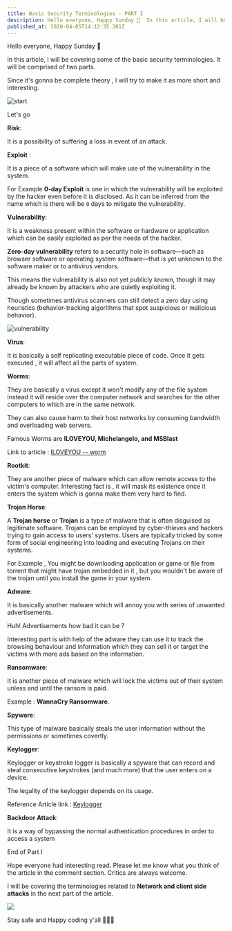 ```yaml
---
title: Basic Security Terminologies - PART I
description: Hello everyone, Happy Sunday 🎉  In this article, I will be covering some of the basic security termin...
published_at: 2020-04-05T14:12:35.301Z
---
```


Hello everyone, Happy Sunday 🎉

In this article, I will be covering some of the basic security terminologies. It will be comprised of two parts.  

Since it's gonna be complete theory , I will try to make it as more short and interesting. 

![start](https://media.giphy.com/media/EOpZ7XsVfTN2E/giphy.gif)


Let's go 


**Risk**: 

It is a possibility of suffering a loss in event of an attack. 


**Exploit** : 

It is a piece of a software which will make use of the vulnerability in the system. 

For Example **0-day Exploit** is one in which the vulnerability will be exploited by the hacker even before it is disclosed. As it can be inferred from the name which is there will be `0` days to mitigate the vulnerability.


**Vulnerability**: 

It is a weakness present within the software or hardware or application which can be easily exploited as per the needs of the hacker.

**Zero-day vulnerability** refers to a security hole in software—such as browser software or operating system software—that is yet unknown to the software maker or to antivirus vendors. 

This means the vulnerability is also not yet publicly known, though it may already be known by attackers who are quietly exploiting it. 

Though sometimes antivirus scanners can still detect a zero day using heuristics (behavior-tracking algorithms that spot suspicious or malicious behavior).

![vulnerability](https://media.giphy.com/media/9JtCi9e60NzyaKZiMz/giphy.gif)


**Virus**:  

It is basically a self replicating executable piece of code. Once it gets executed , it will affect all the parts of system.

 
**Worms**: 

They are basically a virus except it won't modify any of the file system instead it will reside over the computer network and searches for the other computers to which are in the same network. 

They can also cause harm to their host networks by consuming bandwidth and overloading web servers. 

Famous Worms are  **ILOVEYOU, Michelangelo, and MSBlast** 

Link to article : [ILOVEYOU -- worm](https://www.zdnet.com/article/inside-the-iloveyou-worm-5000107344/)


**Rootkit**: 

They are another piece of malware which can allow remote access to the victim's computer. Interesting fact is , it will mask its existence once it enters the system which is gonna make them very hard to find. 

**Trojan Horse**: 

A **Trojan horse** or **Trojan** is a type of malware that is often disguised as legitimate software. Trojans can be employed by cyber-thieves and hackers trying to gain access to users' systems. Users are typically tricked by some form of social engineering into loading and executing Trojans on their systems.

For Example , You might be downloading application or game or file from torrent that might have trojan embedded in it , but you wouldn't be aware of the trojan until you install the game in your system.



**Adware**: 

It is basically another malware which will annoy you with series of unwanted advertisements. 

Huh! Advertisements how bad it can be ?


Interesting part is with help of the adware they can use it to track the browsing behaviour and information which they can sell it or target the victims with more ads based on the information.   

**Ransomware**: 

It is another piece of malware which will lock the victims out of their system unless and until the ransom is paid. 

Example : **WannaCry Ransomware**. 


**Spyware**: 

This type of malware basically steals the user information without the permissions or sometimes covertly.

**Keylogger**: 

Keylogger or keystroke logger is basically a spyware that can record and steal consecutive keystrokes (and much more) that the user enters on a device. 

The legality of the keylogger depends on its usage. 

Reference Article link : [Keylogger](https://www.malwarebytes.com/keylogger/)

**Backdoor Attack**: 

It is a way of bypassing the normal authentication procedures in order to access a system



End of Part I 


Hope everyone had interesting read. Please let me know what you think of the article in the comment section. Critics are always welcome. 

I will be covering the terminologies related to **Network and client side attacks** in the next part of the article. 

![](https://media.giphy.com/media/l1J3CbFgn5o7DGRuE/giphy.gif)

Stay safe and Happy coding y'all 🎉🎉🎉